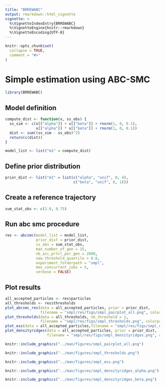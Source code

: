```yaml
---
title: "BRREWABC"
output: rmarkdown::html_vignette
vignette: >
  %\VignetteIndexEntry{BRREWABC}
  %\VignetteEngine{knitr::rmarkdown}
  %\VignetteEncoding{UTF-8}
---
```


```r
knitr::opts_chunk$set(
  collapse = TRUE,
  comment = "#>"
)
```

# Simple estimation using ABC-SMC

```r
library(BRREWABC)
```

## Model definition
```r
compute_dist <- function(x, ss_obs) {
  ss_sim <- c(x[["alpha"]] + x[["beta"]] + rnorm(1, 0, 0.1),
              x[["alpha"]] * x[["beta"]] + rnorm(1, 0, 0.1))
  dist <- sum((ss_sim - ss_obs)^2)
  return(c(dist))
}

model_list <- list("m1" = compute_dist)
```

## Define prior distribution
```r
prior_dist <- list("m1" = list(c("alpha", "unif", 0, 4),
                               c("beta", "unif", 0, 1)))
```

## Create a reference trajectory
```r
sum_stat_obs <- c(2.0, 0.75)
```

## Run abc smc procedure
```r
res <- abcsmc(model_list = model_list,
              prior_dist = prior_dist,
              ss_obs = sum_stat_obs,
              max_number_of_gen = 15,
              nb_acc_prtcl_per_gen = 2000,
              new_threshold_quantile = 0.8,
              experiment_folderpath = "smpl",
              max_concurrent_jobs = 5,
              verbose = FALSE)
```

## Plot results
```r
all_accepted_particles <- res$particles
all_thresholds <- res$thresholds
plot_abcsmc_res(data = all_accepted_particles, prior = prior_dist,
                filename = "smpl/res/figs/smpl_pairplot_all.png", colorpal = "YlGnBu")
plot_thresholds(data = all_thresholds, nb_threshold = 1,
                filename = "smpl/res/figs/smpl_thresholds.png", colorpal = "YlGnBu")
plot_ess(data = all_accepted_particles,filename = "smpl/res/figs/smpl_ess.png", colorpal = "YlGnBu")
plot_densityridges(data = all_accepted_particles, prior = prior_dist,
                   filename = "smpl/res/figs/smpl_densityridges.png", colorpal = "YlGnBu")
```

```r
knitr::include_graphics("../man/figures/smpl_pairplot_all.png")
```

```r
knitr::include_graphics("../man/figures/smpl_thresholds.png")
```

```r
knitr::include_graphics("../man/figures/smpl_ess.png")
```

```r
knitr::include_graphics("../man/figures/smpl_densityridges_alpha.png")
```

```r
knitr::include_graphics("../man/figures/smpl_densityridges_beta.png")
```
